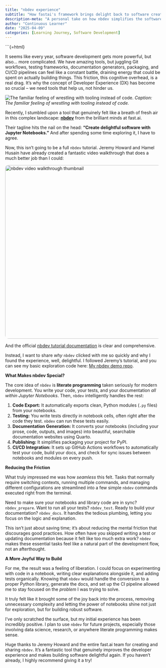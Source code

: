 ```yaml
---
title: "nbdev experience"
subtitle: "How fastai's framework brings delight back to software creation using Jupyter Notebooks"
description-meta: "A personal take on how nbdev simplifies the software development lifecycle, reducing friction and letting developers focus on solving problems."
author: "Continuous Learner"
date: "2025-04-09"
categories: [Learning Journey, Software Development]
---
```


```{=html}
<div class="welcome-post">

It seems like every year, software development gets more powerful, but also... more complicated. We have amazing tools, but juggling Git workflows, testing frameworks, documentation generators, packaging, and CI/CD pipelines can feel like a constant battle, draining energy that could be spent on actually building things. This friction, this cognitive overhead, is a real drag. It's why the concept of Developer Experience (DX) has become so crucial – we need tools that help us, not hinder us.

![The familiar feeling of wrestling with tooling instead of code.](frustrated_developer.png)
*Caption: The familiar feeling of wrestling with tooling instead of code.*

Recently, I stumbled upon a tool that genuinely felt like a breath of fresh air in this complex landscape: **[nbdev](https://nbdev.fast.ai/)** from the brilliant minds at fast.ai.

Their tagline hits the nail on the head: **"Create delightful software with Jupyter Notebooks."** And after spending some time exploring it, I have to agree.

Now, this isn't going to be a full `nbdev` tutorial. Jeremy Howard and Hamel Husain have already created a fantastic video walkthrough that does a much better job than I could:

<a href="http://www.youtube.com/watch?v=l7zS8Ld4_iA" target="_blank" title="nbdev walkthrough"><img src="https://github.com/fastai/logos/raw/main/nbdev_walkthrough.png" style="border-radius: 10px; max-width: 100%; height: auto;" width="560" height="315" alt="nbdev video walkthrough thumbnail"/></a>

And the official [nbdev tutorial documentation](https://nbdev.fast.ai/tutorials/tutorial.html) is clear and comprehensive.

Instead, I want to share *why* `nbdev` clicked with me so quickly and why I found the experience, well, delightful. I followed Jeremy's tutorial, and you can see my basic exploration code here: [My nbdev demo repo](https://github.com/continuouslearnerforever/nbdev_demo).

**What Makes nbdev Special?**

The core idea of `nbdev` is **literate programming** taken seriously for modern development. You write your code, your tests, and your documentation *all within Jupyter Notebooks*. Then, `nbdev` intelligently handles the rest:

1.  **Code Export:** It automatically exports clean, Python modules (`.py` files) from your notebooks.
2.  **Testing:** You write tests directly in notebook cells, often right after the code they test. `nbdev` can run these tests easily.
3.  **Documentation Generation:** It converts your notebooks (including your prose, code, outputs, and images) into beautiful, searchable documentation websites using Quarto.
4.  **Publishing:** It simplifies packaging your project for PyPI.
5.  **CI/CD Integration:** It sets up GitHub Actions workflows to automatically test your code, build your docs, and check for sync issues between notebooks and modules on every push.

**Reducing the Friction**

What truly impressed me was how *seamless* this felt. Tasks that normally require switching contexts, running multiple commands, and managing different configurations are streamlined into a few simple `nbdev` commands executed right from the terminal.

Need to make sure your notebooks and library code are in sync? `nbdev_prepare`. Want to run all your tests? `nbdev_test`. Ready to build your documentation? `nbdev_docs`. It handles the tedious plumbing, letting you focus on the logic and explanation.

This isn't just about saving time; it's about reducing the mental friction that discourages good practices. How often have you skipped writing a test or updating documentation because it felt like too much extra work? `nbdev` makes these essential tasks feel like a natural part of the development flow, not an afterthought.

**A More Joyful Way to Build**

For me, the result was a feeling of liberation. I could focus on experimenting with code in a notebook, writing clear explanations alongside it, and adding tests organically. Knowing that `nbdev` would handle the conversion to a proper Python library, generate the docs, and set up the CI pipeline allowed me to stay focused on the *problem* I was trying to solve.

It truly felt like it brought some of the joy back into the process, removing unnecessary complexity and letting the power of notebooks shine not just for exploration, but for building robust software.

I've only scratched the surface, but my initial experience has been incredibly positive. I plan to use `nbdev` for future projects, especially those involving data science, research, or anywhere literate programming makes sense.

Huge thanks to Jeremy Howard and the entire fast.ai team for creating and sharing `nbdev`. It’s a fantastic tool that genuinely improves the developer experience and makes building software delightful again. If you haven't already, I highly recommend giving it a try!

</div>
